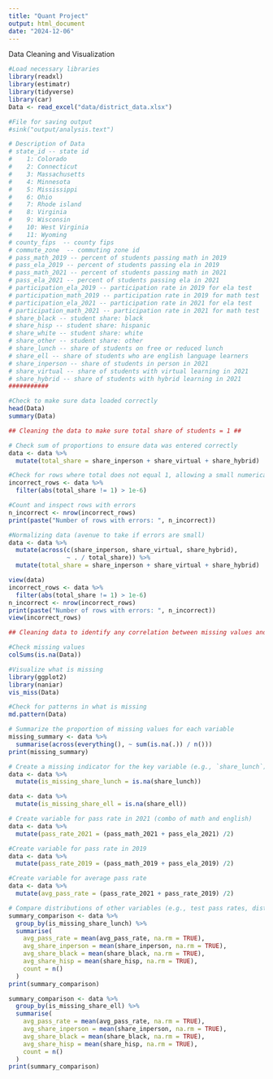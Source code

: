 ```yaml
---
title: "Quant Project"
output: html_document
date: "2024-12-06"
---
```


Data Cleaning and Visualization
```r
#Load necessary libraries
library(readxl)
library(estimatr)
library(tidyverse)
library(car)
Data <- read_excel("data/district_data.xlsx")

#File for saving output
#sink("output/analysis.text")

# Description of Data
# state_id -- state id
#    1: Colorado
#    2: Connecticut
#    3: Massachusetts
#    4: Minnesota
#    5: Mississippi
#    6: Ohio
#    7: Rhode island
#    8: Virginia
#    9: Wisconsin
#    10: West Virginia
#    11: Wyoming
# county_fips  -- county fips
# commute_zone  -- commuting zone id
# pass_math_2019 -- percent of students passing math in 2019
# pass_ela_2019 -- percent of students passing ela in 2019
# pass_math_2021 -- percent of students passing math in 2021
# pass_ela_2021 -- percent of students passing ela in 2021
# participation_ela_2019 -- participation rate in 2019 for ela test
# participation_math_2019 -- participation rate in 2019 for math test
# participation_ela_2021 -- participation rate in 2021 for ela test
# participation_math_2021 -- participation rate in 2021 for math test
# share_black -- student share: black 
# share_hisp -- student share: hispanic
# share_white -- student share: white
# share_other -- student share: other
# share_lunch -- share of students on free or reduced lunch
# share_ell -- share of students who are english language learners
# share_inperson -- share of students in person in 2021
# share_virtual -- share of students with virtual learning in 2021
# share_hybrid -- share of students with hybrid learning in 2021
###########

#Check to make sure data loaded correctly
head(Data)
summary(Data)

## Cleaning the data to make sure total share of students = 1 ##

# Check sum of proportions to ensure data was entered correctly
data <- data %>% 
  mutate(total_share = share_inperson + share_virtual + share_hybrid)

#Check for rows where total does not equal 1, allowing a small numerical tolerance for floating point errors
incorrect_rows <- data %>% 
  filter(abs(total_share != 1) > 1e-6)

#Count and inspect rows with errors
n_incorrect <- nrow(incorrect_rows)
print(paste("Number of rows with errors: ", n_incorrect))

#Normalizing data (avenue to take if errors are small)
data <- data %>%
  mutate(across(c(share_inperson, share_virtual, share_hybrid), 
                ~ . / total_share)) %>%
  mutate(total_share = share_inperson + share_virtual + share_hybrid)  # Recheck totals

view(data)
incorrect_rows <- data %>% 
  filter(abs(total_share != 1) > 1e-6)
n_incorrect <- nrow(incorrect_rows)
print(paste("Number of rows with errors: ", n_incorrect))
view(incorrect_rows)

## Cleaning data to identify any correlation between missing values and other characteristics that could bias dataset ##

#Check missing values
colSums(is.na(Data))

#Visualize what is missing
library(ggplot2)
library(naniar)
vis_miss(Data)

#Check for patterns in what is missing
md.pattern(Data)

# Summarize the proportion of missing values for each variable
missing_summary <- data %>%
  summarise(across(everything(), ~ sum(is.na(.)) / n()))
print(missing_summary)

# Create a missing indicator for the key variable (e.g., `share_lunch`)
data <- data %>%
  mutate(is_missing_share_lunch = is.na(share_lunch))

data <- data %>%
  mutate(is_missing_share_ell = is.na(share_ell))

# Create variable for pass rate in 2021 (combo of math and english)
data <- data %>%
  mutate(pass_rate_2021 = (pass_math_2021 + pass_ela_2021) /2)

#Create variable for pass rate in 2019
data <- data %>%
  mutate(pass_rate_2019 = (pass_math_2019 + pass_ela_2019) /2)

#Create variable for average pass rate
data <- data %>%
  mutate(avg_pass_rate = (pass_rate_2021 + pass_rate_2019) /2)

# Compare distributions of other variables (e.g., test pass rates, district type) for missing vs non-missing rows
summary_comparison <- data %>%
  group_by(is_missing_share_lunch) %>%
  summarise(
    avg_pass_rate = mean(avg_pass_rate, na.rm = TRUE),
    avg_share_inperson = mean(share_inperson, na.rm = TRUE),
    avg_share_black = mean(share_black, na.rm = TRUE),
    avg_share_hisp = mean(share_hisp, na.rm = TRUE),
    count = n()
  )
print(summary_comparison)

summary_comparison <- data %>%
  group_by(is_missing_share_ell) %>%
  summarise(
    avg_pass_rate = mean(avg_pass_rate, na.rm = TRUE),
    avg_share_inperson = mean(share_inperson, na.rm = TRUE),
    avg_share_black = mean(share_black, na.rm = TRUE),
    avg_share_hisp = mean(share_hisp, na.rm = TRUE),
    count = n()
  )
print(summary_comparison)


```


